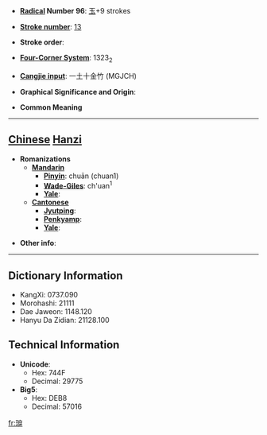 * '''[[Wiktionary:Chinese radical index| Radical]] Number 96''': [[Wiktionary:Chinese radical index 玉|玉]]+9 strokes

* '''[[Wiktionary:Chinese total strokes index|Stroke number]]''': [[Wiktionary:Chinese total strokes index 13|13]]

* '''Stroke order''': 

* '''[[Wiktionary:Chinese four corner index|Four-Corner System]]''': 1323<sub>2</sub>

* '''[[Wiktionary:Chinese Cangjie index|Cangjie input]]''': 一土十金竹 (MGJCH)

* '''Graphical Significance and Origin''': 

* '''Common Meaning'''

----

== [[Chinese]] [[Hanzi]] ==

* '''Romanizations'''
** '''[[Mandarin]]'''
*** '''[[Pinyin]]''': chuān (chuan1)
*** '''[[Wade-Giles]]''': ch'uan<sup>1</sup>
*** '''[[Yale]]''': 
** '''[[Cantonese]]'''
*** '''[[Jyutping]]''':
*** '''[[Penkyamp]]''': 
*** '''[[Yale]]''': 

* '''Other info''': 

----

== Dictionary Information ==

* KangXi: 0737.090
* Morohashi: 21111
* Dae Jaweon: 1148.120
* Hanyu Da Zidian: 21128.100

== Technical Information ==

* '''Unicode''':
** Hex: 744F
** Decimal: 29775
* '''Big5''':
** Hex: DEB8
** Decimal: 57016

[[fr:瑏]]